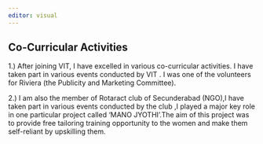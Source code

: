 ```yaml
---
editor: visual
---
```


## Co-Curricular Activities

1.) After joining VIT, I have excelled in various co-curricular activities. I have taken part in various events conducted by VIT . I was one of the volunteers for Riviera (the Publicity and Marketing Committee).

2.) I am also the member of Rotaract club of Secunderabad (NGO),I have taken part in various events conducted by the club ,I played a major key role in one particular project called ‘MANO JYOTHI’.The aim of this project was to provide free tailoring training opportunity to the women and make them self-reliant by upskilling them.
